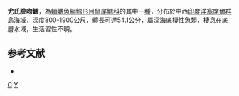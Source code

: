 {{Speciesbox
| taxon = Coelorinchus yurii
| status = NE
| status_system = iucn3.1
| trend = unknow
| binomial_authority = [[Iwamoto|Iwamoto]], [[Golani|Golani]], [[Baranes|Baranes]] & [[Goren|Goren]], 2006
| synonyms = 
}}
'''尤氏腔吻鱈'''，為[[輻鰭魚綱|輻鰭魚綱]][[鱈形目|鱈形目]][[鼠尾鱈科|鼠尾鱈科]]的其中一[[種|種]]，分布於中西[[印度洋|印度洋]][[塞席爾群島|塞席爾群島]]海域，深度800-1900公尺，體長可達54.1公分，屬深海底棲性魚類，棲息在底層水域，生活習性不明。

==参考文献==
*{{FishBase_species|genus=Coelorinchus|species=yurii|year=2015|month=12}}

{{taxonbar}}
[[Category:2006年描述的鱼类|C]]
[[Category:腔吻鱈屬|Y]]